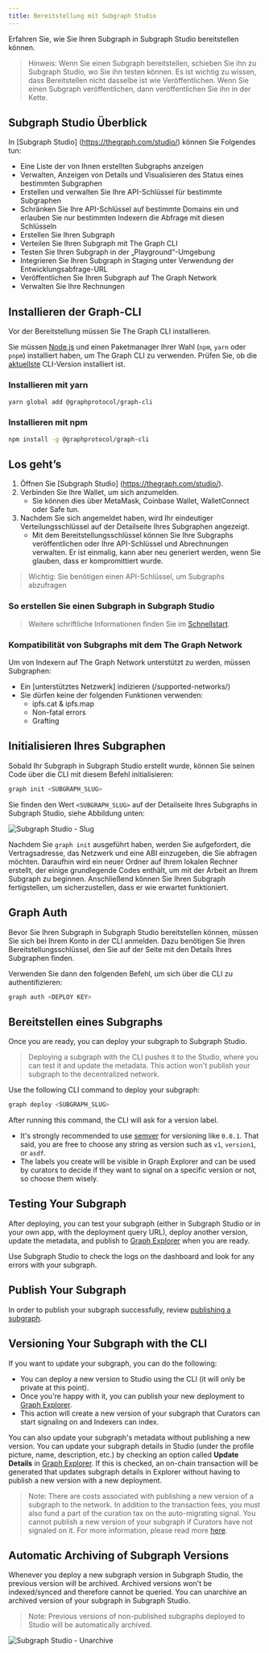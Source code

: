 ```yaml
---
title: Bereitstellung mit Subgraph Studio
---
```


Erfahren Sie, wie Sie Ihren Subgraph in Subgraph Studio bereitstellen können.

> Hinweis: Wenn Sie einen Subgraph bereitstellen, schieben Sie ihn zu Subgraph Studio, wo Sie ihn testen können. Es ist wichtig zu wissen, dass Bereitstellen nicht dasselbe ist wie Veröffentlichen. Wenn Sie einen Subgraph veröffentlichen, dann veröffentlichen Sie ihn in der Kette.

## Subgraph Studio Überblick

In [Subgraph Studio] (https://thegraph.com/studio/) können Sie Folgendes tun:

- Eine Liste der von Ihnen erstellten Subgraphs anzeigen
- Verwalten, Anzeigen von Details und Visualisieren des Status eines bestimmten Subgraphen
- Erstellen und verwalten Sie Ihre API-Schlüssel für bestimmte Subgraphen
- Schränken Sie Ihre API-Schlüssel auf bestimmte Domains ein und erlauben Sie nur bestimmten Indexern die Abfrage mit diesen Schlüsseln
- Erstellen Sie Ihren Subgraph
- Verteilen Sie Ihren Subgraph mit The Graph CLI
- Testen Sie Ihren Subgraph in der „Playground“-Umgebung
- Integrieren Sie Ihren Subgraph in Staging unter Verwendung der Entwicklungsabfrage-URL
- Veröffentlichen Sie Ihren Subgraph auf The Graph Network
- Verwalten Sie Ihre Rechnungen

## Installieren der Graph-CLI

Vor der Bereitstellung müssen Sie The Graph CLI installieren.

Sie müssen [Node.js](https://nodejs.org/) und einen Paketmanager Ihrer Wahl (`npm`, `yarn` oder `pnpm`) installiert haben, um The Graph CLI zu verwenden. Prüfen Sie, ob die [aktuellste](https://github.com/graphprotocol/graph-tooling/releases?q=%40graphprotocol%2Fgraph-cli&expanded=true) CLI-Version installiert ist.

### Installieren mit yarn

```bash
yarn global add @graphprotocol/graph-cli
```

### Installieren mit npm

```bash
npm install -g @graphprotocol/graph-cli
```

## Los geht’s

1. Öffnen Sie [Subgraph Studio] (https://thegraph.com/studio/).
2. Verbinden Sie Ihre Wallet, um sich anzumelden.
   - Sie können dies über MetaMask, Coinbase Wallet, WalletConnect oder Safe tun.
3. Nachdem Sie sich angemeldet haben, wird Ihr eindeutiger Verteilungsschlüssel auf der Detailseite Ihres Subgraphen angezeigt.
   - Mit dem Bereitstellungsschlüssel können Sie Ihre Subgraphs veröffentlichen oder Ihre API-Schlüssel und Abrechnungen verwalten. Er ist einmalig, kann aber neu generiert werden, wenn Sie glauben, dass er kompromittiert wurde.

> Wichtig: Sie benötigen einen API-Schlüssel, um Subgraphs abzufragen

### So erstellen Sie einen Subgraph in Subgraph Studio

<VideoEmbed title="How to Deploy a Subgraph - A Step-By-Step Walkthrough" youtube="nGIFuC69bSA" />

> Weitere schriftliche Informationen finden Sie im [Schnellstart](/subgraphs/quick-start/).

### Kompatibilität von Subgraphs mit dem The Graph Network

Um von Indexern auf The Graph Network unterstützt zu werden, müssen Subgraphen:

- Ein [unterstütztes Netzwerk] indizieren (/supported-networks/)
- Sie dürfen keine der folgenden Funktionen verwenden:
  - ipfs.cat & ipfs.map
  - Non-fatal errors
  - Grafting

## Initialisieren Ihres Subgraphen

Sobald Ihr Subgraph in Subgraph Studio erstellt wurde, können Sie seinen Code über die CLI mit diesem Befehl initialisieren:

```bash
graph init <SUBGRAPH_SLUG>
```

Sie finden den Wert `<SUBGRAPH_SLUG>` auf der Detailseite Ihres Subgraphs in Subgraph Studio, siehe Abbildung unten:

![Subgraph Studio - Slug](/img/doc-subgraph-slug.png)

Nachdem Sie `graph init` ausgeführt haben, werden Sie aufgefordert, die Vertragsadresse, das Netzwerk und eine ABI einzugeben, die Sie abfragen möchten. Daraufhin wird ein neuer Ordner auf Ihrem lokalen Rechner erstellt, der einige grundlegende Codes enthält, um mit der Arbeit an Ihrem Subgraph zu beginnen. Anschließend können Sie Ihren Subgraph fertigstellen, um sicherzustellen, dass er wie erwartet funktioniert.

## Graph Auth

Bevor Sie Ihren Subgraph in Subgraph Studio bereitstellen können, müssen Sie sich bei Ihrem Konto in der CLI anmelden. Dazu benötigen Sie Ihren Bereitstellungsschlüssel, den Sie auf der Seite mit den Details Ihres Subgraphen finden.

Verwenden Sie dann den folgenden Befehl, um sich über die CLI zu authentifizieren:

```bash
graph auth <DEPLOY KEY>
```

## Bereitstellen eines Subgraphs

Once you are ready, you can deploy your subgraph to Subgraph Studio.

> Deploying a subgraph with the CLI pushes it to the Studio, where you can test it and update the metadata. This action won't publish your subgraph to the decentralized network.

Use the following CLI command to deploy your subgraph:

```bash
graph deploy <SUBGRAPH_SLUG>
```

After running this command, the CLI will ask for a version label.

- It's strongly recommended to use [semver](https://semver.org/) for versioning like `0.0.1`. That said, you are free to choose any string as version such as `v1`, `version1`, or `asdf`.
- The labels you create will be visible in Graph Explorer and can be used by curators to decide if they want to signal on a specific version or not, so choose them wisely.

## Testing Your Subgraph

After deploying, you can test your subgraph (either in Subgraph Studio or in your own app, with the deployment query URL), deploy another version, update the metadata, and publish to [Graph Explorer](https://thegraph.com/explorer) when you are ready.

Use Subgraph Studio to check the logs on the dashboard and look for any errors with your subgraph.

## Publish Your Subgraph

In order to publish your subgraph successfully, review [publishing a subgraph](/subgraphs/developing/publishing/publishing-a-subgraph/).

## Versioning Your Subgraph with the CLI

If you want to update your subgraph, you can do the following:

- You can deploy a new version to Studio using the CLI (it will only be private at this point).
- Once you're happy with it, you can publish your new deployment to [Graph Explorer](https://thegraph.com/explorer).
- This action will create a new version of your subgraph that Curators can start signaling on and Indexers can index.

You can also update your subgraph's metadata without publishing a new version. You can update your subgraph details in Studio (under the profile picture, name, description, etc.) by checking an option called **Update Details** in [Graph Explorer](https://thegraph.com/explorer). If this is checked, an on-chain transaction will be generated that updates subgraph details in Explorer without having to publish a new version with a new deployment.

> Note: There are costs associated with publishing a new version of a subgraph to the network. In addition to the transaction fees, you must also fund a part of the curation tax on the auto-migrating signal. You cannot publish a new version of your subgraph if Curators have not signaled on it. For more information, please read more [here](/resources/roles/curating/).

## Automatic Archiving of Subgraph Versions

Whenever you deploy a new subgraph version in Subgraph Studio, the previous version will be archived. Archived versions won't be indexed/synced and therefore cannot be queried. You can unarchive an archived version of your subgraph in Subgraph Studio.

> Note: Previous versions of non-published subgraphs deployed to Studio will be automatically archived.

![Subgraph Studio - Unarchive](/img/Unarchive.png)
